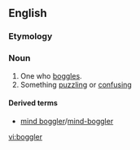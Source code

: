 ==English==

===Etymology===
{{suffix|boggle|er}}

===Noun===
{{en-noun}}

# One who [[boggle]]s.
# Something [[puzzling]] or [[confusing]]

====Derived terms====
*[[mind boggler]]/[[mind-boggler]]

[[vi:boggler]]